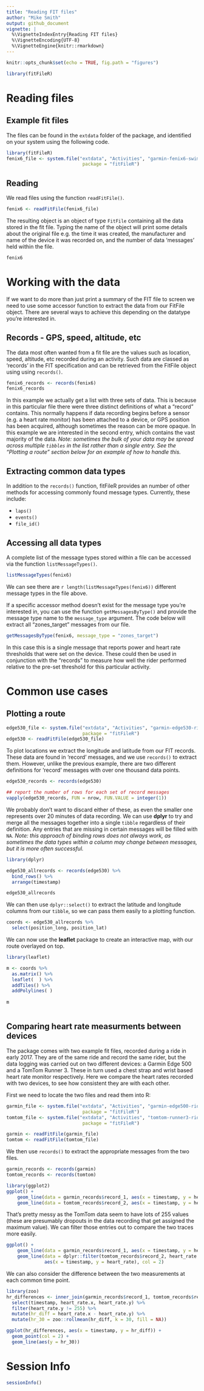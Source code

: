 ```yaml
---
title: "Reading FIT files"
author: "Mike Smith"
output: github_document
vignette: |
  %\VignetteIndexEntry{Reading FIT files}
  %\VignetteEncoding{UTF-8}
  %\VignetteEngine{knitr::rmarkdown}
---
```


```r
knitr::opts_chunk$set(echo = TRUE, fig.path = "figures")
```

```r
library(fitFileR)
```

# Reading files

## Example fit files

The files can be found in the `extdata` folder of the package, and identified on your system using the following code. 

```r
library(fitFileR)
fenix6_file <- system.file("extdata", "Activities", "garmin-fenix6-swim.fit", 
                            package = "fitFileR")
```

## Reading

We read files using the function `readFitFile()`.

```r
fenix6 <- readFitFile(fenix6_file)
```

The resulting object is an object of type `FitFile` containing all the data stored in the fit file.  Typing the name of the object will print some details about the original file e.g. the time it was created, the manufacturer and name of the device it was recorded on, and the number of data 'messages' held within the file.

```r
fenix6
```

# Working with the data

If we want to do more than just print a summary of the FIT file to screen we need to use some accessor function to extract the data from our FitFile object.  There are several ways to achieve this depending on the datatype you're interested in.

## Records - GPS, speed, altitude, etc

The data most often wanted from a fit file are the values such as location, speed, altitude, etc recorded during an activity.  Such data are classed as 'records' in the FIT specification and can be retrieved from the FitFile object using using `records()`. 

```r
fenix6_records <- records(fenix6)
fenix6_records
```

In this example we actually get a list with three sets of data.  This is because in this particular file there were three distinct definitions of what a "record" contains.  This normally happens if data recording begins before a sensor (e.g. a heart rate monitor) has been attached to a device, or GPS position has been acquired, although sometimes the reason can be more opaque.  In this example we are interested in the second entry, which contains the vast majority of the data.  *Note: sometimes the bulk of your data may be spread across multiple `tibbles` in the list rather than a single entry.  See the "Plotting a route" section below for an example of how to handle this.*

## Extracting common data types

In addition to the `records()` function, fitFileR provides an number of other methods for accessing commonly found message types.  Currently, these include:

  - `laps()`
  - `events()`
  - `file_id()`

## Accessing all data types

A complete list of the message types stored within a file can be accessed via the function `listMessageTypes()`.

```r
listMessageTypes(fenix6)
```

We can see there are `r length(listMessageTypes(fenix6))` different message types in the file above.

If a specific accessor method doesn't exist for the message type you're interested in, you can use the function `getMessagesByType()` and provide the message type name to the `message_type` argument.  The code below will extract all "zones_target" messages from our file.  

```r
getMessagesByType(fenix6, message_type = "zones_target")
```

In this case this is a single message that reports power and heart rate thresholds that were set on the device.  These could then be used in conjunction with the "records" to measure how well the rider performed relative to the pre-set threshold for this particular activity.

# Common use cases

## Plotting a route

```r
edge530_file <- system.file("extdata", "Activities", "garmin-edge530-ride.fit", 
                            package = "fitFileR")
edge530 <- readFitFile(edge530_file)
```

To plot locations we extract the longitude and latitude from our FIT records.  These data are found in 'record' messages, and we use `records()` to extract them.  However, unlike the previous example, there are two different definitions for 'record' messages with over one thousand data points.  

```r
edge530_records <- records(edge530)

## report the number of rows for each set of record messages
vapply(edge530_records, FUN = nrow, FUN.VALUE = integer(1))
```

We probably don't want to discard either of these, as even the smaller one represents over 20 minutes of data recording.  We can use **dplyr** to try and merge all the messages together into a single `tibble` regardless of their definition.  Any entries that are missing in certain messages will be filled with `NA`.  *Note: this approach of binding rows does not always work, as sometimes the data types within a column may change between messages, but it is more often successful.*

```r
library(dplyr)

edge530_allrecords <- records(edge530) %>% 
  bind_rows() %>% 
  arrange(timestamp) 

edge530_allrecords
```

We can then use `dplyr::select()` to extract the latitude and longitude columns from our `tibble`, so we can pass them easily to a plotting function.

```r
coords <- edge530_allrecords %>% 
  select(position_long, position_lat)
```

We can now use the **leaflet** package to create an interactive map, with our route overlayed on top.

```r
library(leaflet)

m <- coords %>% 
  as.matrix() %>%
  leaflet(  ) %>%
  addTiles() %>%
  addPolylines( )
    
m
```

```r

```

## Comparing heart rate measurments between devices

The package comes with two example fit files, recorded during a ride in early 2017.  They are of the same ride and record the same rider, but the data logging was carried out on two different devices: a Garmin Edge 500 and a TomTom Runner 3.  These in turn used a chest strap and wrist based heart rate monitor respectively.  Here we compare the heart rates recorded with two devices, to see how consistent they are with each other.

First we need to locate the two files and read them into R:


```r
garmin_file <- system.file("extdata", "Activities", "garmin-edge500-ride.fit", 
                            package = "fitFileR")
tomtom_file <- system.file("extdata", "Activities", "tomtom-runner3-ride.fit", 
                            package = "fitFileR")

garmin <- readFitFile(garmin_file)
tomtom <- readFitFile(tomtom_file)
```

We then use `records()` to extract the appropriate messages from the two files.

```r
garmin_records <- records(garmin)
tomtom_records <- records(tomtom)
```

```r
library(ggplot2)
ggplot() + 
    geom_line(data = garmin_records$record_1, aes(x = timestamp, y = heart_rate), col = 1) + 
    geom_line(data = tomtom_records$record_2, aes(x = timestamp, y = heart_rate), col = 2)
```

That's pretty messy as the TomTom data seem to have lots of 255 values (these are presumably dropouts in the data recording that get assigned the maximum value). We can filter those entries out to compare the two traces more easily.

```r
ggplot() + 
    geom_line(data = garmin_records$record_1, aes(x = timestamp, y = heart_rate), col = 1) + 
    geom_line(data = dplyr::filter(tomtom_records$record_2, heart_rate != 255), 
              aes(x = timestamp, y = heart_rate), col = 2)
```

We can also consider the difference between the two measurements at each common time point.

```r
library(zoo)
hr_differences <- inner_join(garmin_records$record_1, tomtom_records$record_2, by = c("timestamp")) %>%
  select(timestamp, heart_rate.x, heart_rate.y) %>% 
  filter(heart_rate.y != 255) %>%
  mutate(hr_diff = heart_rate.x - heart_rate.y) %>%
  mutate(hr_30 = zoo::rollmean(hr_diff, k = 30, fill = NA))

ggplot(hr_differences, aes(x = timestamp, y = hr_diff)) + 
  geom_point(col = 2) +
  geom_line(aes(y = hr_30))
```

# Session Info

```r
sessionInfo()
```